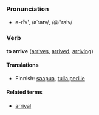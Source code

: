 ===Pronunciation===
*ə-rīv', /əˈraɪv/, /@"raIv/

===Verb===
'''to arrive''' ([[arrives]], [[arrived]], [[arriving]])

====Translations====

*Finnish: [[saapua]], [[tulla perille]]

====Related terms====
*[[arrival]]